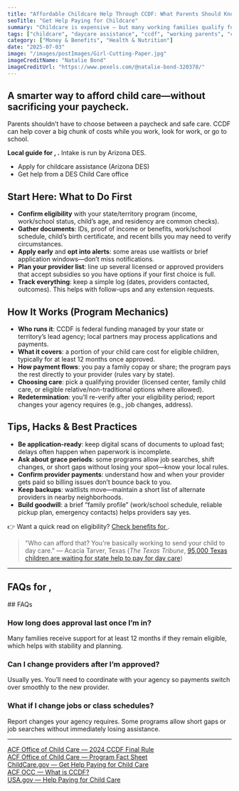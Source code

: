 ```yaml
---
title: "Affordable Childcare Help Through CCDF: What Parents Should Know"
seoTitle: "Get Help Paying for Childcare"
summary: "Childcare is expensive — but many working families qualify for government help. The Child Care and Development Fund (CCDF) can reduce your monthly daycare costs or even make it free. Here's how to apply and who qualifies."
tags: ["childcare", "daycare assistance", "ccdf", "working parents", "child care help"]
category: ["Money & Benefits", "Health & Nutrition"]
date: "2025-07-03"
image: "/images/postImages/Girl-Cutting-Paper.jpg"
imageCreditName: "Natalie Bond"
imageCreditUrl: "https://www.pexels.com/@natalie-bond-320378/"
---
```


## A smarter way to afford child care—without sacrificing your paycheck.

Parents shouldn’t have to choose between a paycheck and safe care. CCDF can help cover a big chunk of costs while you work, look for work, or go to school.

<BenefitsCtaBanner focus="childcare" copy="You may qualify for government help with childcare costs. " />

<IfLocation>
<div className="not-prose my-12 p-4 rounded-xl border-[3px] bg-muted">
  <p className="mb-2"><strong>Local guide for <City/>, <State/>.</strong> Intake is run by Arizona DES.</p>
  <ul className="list-disc ml-5 space-y-1">
    <li><ResourceLink name="ccdf">Apply for childcare assistance (Arizona DES)</ResourceLink></li>
    <li><ResourceLink name="ccdf" field="contact">Get help from a DES Child Care office</ResourceLink></li>
  </ul>
</div>
</IfLocation>

## Start Here: What to Do First
- **Confirm eligibility** with your state/territory program (income, work/school status, child’s age, and residency are common checks).
- **Gather documents**: IDs, proof of income or benefits, work/school schedule, child’s birth certificate, and recent bills you may need to verify circumstances.
- **Apply early** and **opt into alerts**: some areas use waitlists or brief application windows—don’t miss notifications.
- **Plan your provider list**: line up several licensed or approved providers that accept subsidies so you have options if your first choice is full.
- **Track everything**: keep a simple log (dates, providers contacted, outcomes). This helps with follow-ups and any extension requests.

## How It Works (Program Mechanics)
- **Who runs it**: CCDF is federal funding managed by your state or territory’s lead agency; local partners may process applications and payments.
- **What it covers**: a portion of your child care cost for eligible children, typically for at least 12 months once approved.
- **How payment flows**: you pay a family copay or share; the program pays the rest directly to your provider (rules vary by state).
- **Choosing care**: pick a qualifying provider (licensed center, family child care, or eligible relative/non-traditional options where allowed).
- **Redetermination**: you’ll re-verify after your eligibility period; report changes your agency requires (e.g., job changes, address).

## Tips, Hacks & Best Practices
- **Be application-ready**: keep digital scans of documents to upload fast; delays often happen when paperwork is incomplete.
- **Ask about grace periods**: some programs allow job searches, shift changes, or short gaps without losing your spot—know your local rules.
- **Confirm provider payments**: understand how and when your provider gets paid so billing issues don’t bounce back to you.
- **Keep backups**: waitlists move—maintain a short list of alternate providers in nearby neighborhoods.
- **Build goodwill**: a brief “family profile” (work/school schedule, reliable pickup plan, emergency contacts) helps providers say yes.

<IfLocation>
<div className="mt-3">👉 Want a quick read on eligibility? <a href="/tools/check-benefits" className="underline">Check benefits for <City/></a>.</div>
</IfLocation>

> "Who can afford that? You're basically working to send your child to day care."
> — Acacia Tarver, Texas
(*The Texas Tribune*, [95,000 Texas children are waiting for state help to pay for day care](https://www.texastribune.org/2025/03/20/texas-child-day-care-cost-crisis/))

---

<IfLocation>
  <h2>FAQs for <City/>, <State/></h2>
  <ResourceLink name="snap" field="faqs" />
</IfLocation>

<IfNoLocation>
## FAQs

### How long does approval last once I’m in?
Many families receive support for at least 12 months if they remain eligible, which helps with stability and planning.

### Can I change providers after I’m approved?
Usually yes. You’ll need to coordinate with your agency so payments switch over smoothly to the new provider.

### What if I change jobs or class schedules?
Report changes your agency requires. Some programs allow short gaps or job searches without immediately losing assistance.
</IfNoLocation>

---

<div className="references">
<a href="https://www.acf.hhs.gov/occ/law-regulation/2024-ccdf-final-rule" target="_blank" rel="noopener noreferrer">ACF Office of Child Care — 2024 CCDF Final Rule</a><br />
<a href="https://www.acf.hhs.gov/occ/fact-sheet" target="_blank" rel="noopener noreferrer">ACF Office of Child Care — Program Fact Sheet</a><br />
<a href="https://childcare.gov/consumer-education/get-help-paying-for-child-care" target="_blank" rel="noopener noreferrer">ChildCare.gov — Get Help Paying for Child Care</a><br />
<a href="https://www.acf.hhs.gov/occ/faq/what-child-care-and-development-fund-ccdf-0" target="_blank" rel="noopener noreferrer">ACF OCC — What is CCDF?</a><br />
<a href="https://www.usa.gov/child-care-head-start" target="_blank" rel="noopener noreferrer">USA.gov — Help Paying for Child Care</a>
</div>
